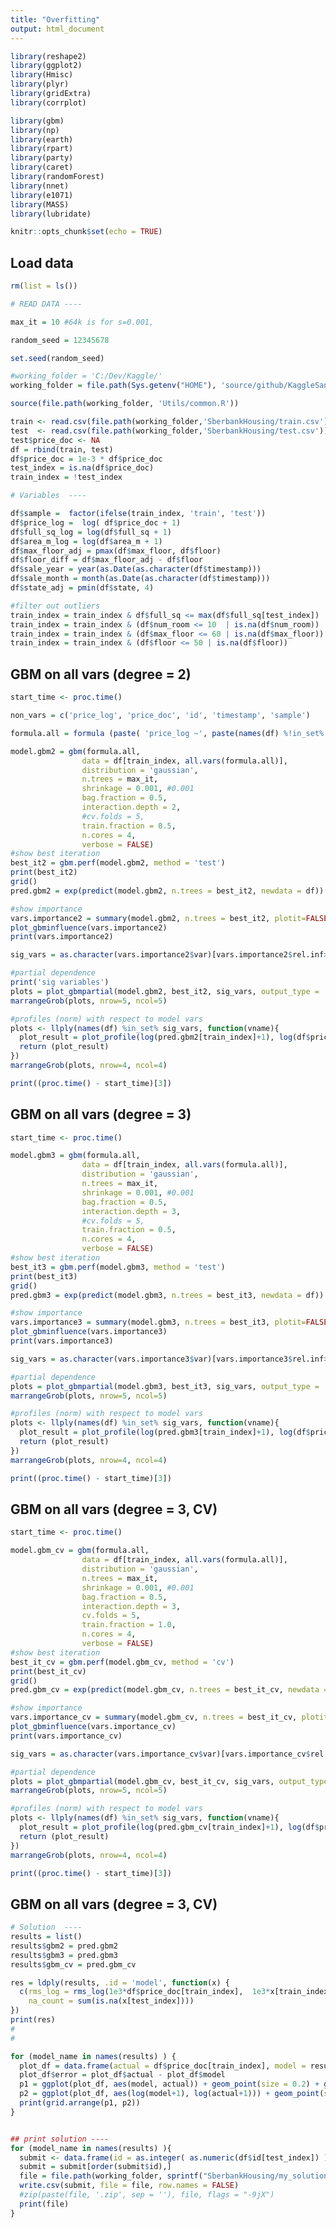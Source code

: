 ```yaml
---
title: "Overfitting"
output: html_document
---
```


```r
library(reshape2)
library(ggplot2)
library(Hmisc)
library(plyr)
library(gridExtra)
library(corrplot)

library(gbm)
library(np)
library(earth) 
library(rpart)
library(party)
library(caret)
library(randomForest)
library(nnet)
library(e1071)
library(MASS)
library(lubridate)

knitr::opts_chunk$set(echo = TRUE)
```

## Load data
```r
rm(list = ls())

# READ DATA ---- 

max_it = 10 #64k is for s=0.001, 

random_seed = 12345678

set.seed(random_seed)

#working_folder = 'C:/Dev/Kaggle/'
working_folder = file.path(Sys.getenv("HOME"), 'source/github/KaggleSandbox/')

source(file.path(working_folder, 'Utils/common.R'))

train <- read.csv(file.path(working_folder,'SberbankHousing/train.csv'))
test  <- read.csv(file.path(working_folder,'SberbankHousing/test.csv')) # 1459   80
test$price_doc <- NA
df = rbind(train, test)
df$price_doc = 1e-3 * df$price_doc
test_index = is.na(df$price_doc)
train_index = !test_index

# Variables  ---- 

df$sample =  factor(ifelse(train_index, 'train', 'test'))
df$price_log =  log( df$price_doc + 1)
df$full_sq_log = log(df$full_sq + 1)
df$area_m_log = log(df$area_m + 1)
df$max_floor_adj = pmax(df$max_floor, df$floor)
df$floor_diff = df$max_floor_adj - df$floor 
df$sale_year = year(as.Date(as.character(df$timestamp)))
df$sale_month = month(as.Date(as.character(df$timestamp)))
df$state_adj = pmin(df$state, 4)

#filter out outliers
train_index = train_index & df$full_sq <= max(df$full_sq[test_index])
train_index = train_index & (df$num_room <= 10  | is.na(df$num_room))
train_index = train_index & (df$max_floor <= 60 | is.na(df$max_floor))
train_index = train_index & (df$floor <= 50 | is.na(df$floor))


```

## GBM on all vars (degree = 2)
```r
start_time <- proc.time()

non_vars = c('price_log', 'price_doc', 'id', 'timestamp', 'sample')

formula.all = formula (paste( 'price_log ~', paste(names(df) %!in_set% c(non_vars), collapse = '+')) )

model.gbm2 = gbm(formula.all, 
                data = df[train_index, all.vars(formula.all)], 
                distribution = 'gaussian',
                n.trees = max_it,
                shrinkage = 0.001, #0.001
                bag.fraction = 0.5,
                interaction.depth = 2,
                #cv.folds = 5,
                train.fraction = 0.5,
                n.cores = 4,
                verbose = FALSE)
#show best iteration
best_it2 = gbm.perf(model.gbm2, method = 'test') 
print(best_it2)
grid()
pred.gbm2 = exp(predict(model.gbm2, n.trees = best_it2, newdata = df)) - 1.0

#show importance
vars.importance2 = summary(model.gbm2, n.trees = best_it2, plotit=FALSE) # influence
plot_gbminfluence(vars.importance2)
print(vars.importance2)

sig_vars = as.character(vars.importance2$var)[vars.importance2$rel.inf>=.1]

#partial dependence
print('sig variables')
plots = plot_gbmpartial(model.gbm2, best_it2, sig_vars, output_type = 'link')
marrangeGrob(plots, nrow=5, ncol=5)

#profiles (norm) with respect to model vars
plots <- llply(names(df) %in_set% sig_vars, function(vname){
  plot_result = plot_profile(log(pred.gbm2[train_index]+1), log(df$price_doc[train_index]+1), df[train_index, vname], bucket_count = 10, min_obs = 10, error_band ='normal') + ggtitle(vname)
  return (plot_result)
})
marrangeGrob(plots, nrow=4, ncol=4)

print((proc.time() - start_time)[3])
```

## GBM on all vars (degree = 3)
```r
start_time <- proc.time()

model.gbm3 = gbm(formula.all, 
                data = df[train_index, all.vars(formula.all)], 
                distribution = 'gaussian',
                n.trees = max_it,
                shrinkage = 0.001, #0.001
                bag.fraction = 0.5,
                interaction.depth = 3,
                #cv.folds = 5,
                train.fraction = 0.5,
                n.cores = 4,
                verbose = FALSE)
#show best iteration
best_it3 = gbm.perf(model.gbm3, method = 'test') 
print(best_it3)
grid()
pred.gbm3 = exp(predict(model.gbm3, n.trees = best_it3, newdata = df)) - 1.0

#show importance
vars.importance3 = summary(model.gbm3, n.trees = best_it3, plotit=FALSE) # influence
plot_gbminfluence(vars.importance3)
print(vars.importance3)

sig_vars = as.character(vars.importance3$var)[vars.importance3$rel.inf>=.1]

#partial dependence
plots = plot_gbmpartial(model.gbm3, best_it3, sig_vars, output_type = 'link')
marrangeGrob(plots, nrow=5, ncol=5)

#profiles (norm) with respect to model vars
plots <- llply(names(df) %in_set% sig_vars, function(vname){
  plot_result = plot_profile(log(pred.gbm3[train_index]+1), log(df$price_doc[train_index]+1), df[train_index, vname], bucket_count = 10, min_obs = 10, error_band ='normal') + ggtitle(vname)
  return (plot_result)
})
marrangeGrob(plots, nrow=4, ncol=4)

print((proc.time() - start_time)[3])
```

## GBM on all vars (degree = 3, CV)
```r
start_time <- proc.time()

model.gbm_cv = gbm(formula.all, 
                data = df[train_index, all.vars(formula.all)], 
                distribution = 'gaussian',
                n.trees = max_it,
                shrinkage = 0.001, #0.001
                bag.fraction = 0.5,
                interaction.depth = 3,
                cv.folds = 5,
                train.fraction = 1.0,
                n.cores = 4,
                verbose = FALSE)
#show best iteration
best_it_cv = gbm.perf(model.gbm_cv, method = 'cv') 
print(best_it_cv)
grid()
pred.gbm_cv = exp(predict(model.gbm_cv, n.trees = best_it_cv, newdata = df)) - 1.0

#show importance
vars.importance_cv = summary(model.gbm_cv, n.trees = best_it_cv, plotit=FALSE) # influence
plot_gbminfluence(vars.importance_cv)
print(vars.importance_cv)

sig_vars = as.character(vars.importance_cv$var)[vars.importance_cv$rel.inf>=.1]

#partial dependence
plots = plot_gbmpartial(model.gbm_cv, best_it_cv, sig_vars, output_type = 'link')
marrangeGrob(plots, nrow=5, ncol=5)

#profiles (norm) with respect to model vars
plots <- llply(names(df) %in_set% sig_vars, function(vname){
  plot_result = plot_profile(log(pred.gbm_cv[train_index]+1), log(df$price_doc[train_index]+1), df[train_index, vname], bucket_count = 10, min_obs = 10, error_band ='normal') + ggtitle(vname)
  return (plot_result)
})
marrangeGrob(plots, nrow=4, ncol=4)

print((proc.time() - start_time)[3])
```

## GBM on all vars (degree = 3, CV)
```r

# Solution  ---- 
results = list()
results$gbm2 = pred.gbm2
results$gbm3 = pred.gbm3
results$gbm_cv = pred.gbm_cv

res = ldply(results, .id = 'model', function(x) {
  c(rms_log = rms_log(1e3*df$price_doc[train_index],  1e3*x[train_index]),
    na_count = sum(is.na(x[test_index])))
})
print(res)
#
#

for (model_name in names(results) ) {
  plot_df = data.frame(actual = df$price_doc[train_index], model = results[[model_name]][train_index])
  plot_df$error = plot_df$actual - plot_df$model
  p1 = ggplot(plot_df, aes(model, actual)) + geom_point(size = 0.2) + geom_smooth() + geom_abline(slope = 1, color = 'red')
  p2 = ggplot(plot_df, aes(log(model+1), log(actual+1))) + geom_point(size = 0.2) + geom_smooth() + geom_abline(slope = 1, color = 'red')
  print(grid.arrange(p1, p2))
}


## print solution ---- 
for (model_name in names(results) ){
  submit <- data.frame(id = as.integer( as.numeric(df$id[test_index]) ), price_doc = 1e3*results[[model_name]][test_index])
  submit = submit[order(submit$id),]
  file = file.path(working_folder, sprintf("SberbankHousing/my_solution_fullfit_%s.csv", model_name))
  write.csv(submit, file = file, row.names = FALSE)
  #zip(paste(file, '.zip', sep = ''), file, flags = "-9jX")
  print(file)
}
```
